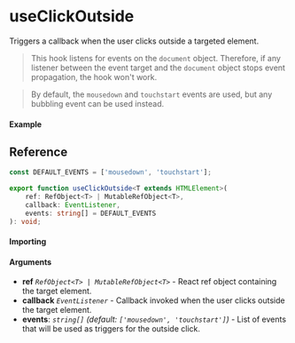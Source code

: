 # useClickOutside

Triggers a callback when the user clicks outside a targeted element.

> This hook listens for events on the `document` object. Therefore, if any listener between the event
> target and the `document` object stops event propagation, the hook won't work.

> By default, the `mousedown` and `touchstart` events are used, but any bubbling event can be used instead.

#### Example

## Reference

```ts
const DEFAULT_EVENTS = ['mousedown', 'touchstart'];

export function useClickOutside<T extends HTMLElement>(
	ref: RefObject<T> | MutableRefObject<T>,
	callback: EventListener,
	events: string[] = DEFAULT_EVENTS
): void;
```

#### Importing

#### Arguments

- **ref** _`RefObject<T> | MutableRefObject<T>`_ - React ref object containing the target element.
- **callback** _`EventListener`_ - Callback invoked when the user clicks outside the target element.
- **events**: _`string[]`_ _(default: `['mousedown', 'touchstart']`)_ - List of events that will be
  used as triggers for the outside click.
